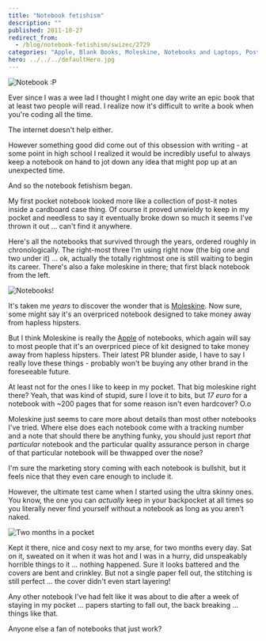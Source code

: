 ```yaml
---
title: "Notebook fetishism"
description: ""
published: 2011-10-27
redirect_from:
  - /blog/notebook-fetishism/swizec/2729
categories: "Apple, Blank Books, Moleskine, Notebooks and Laptops, Post-it note, Uncategorized, Vendors, Writers Resources"
hero: ../../../defaultHero.jpg
---
```


![](https://swizec.com/wp-content/uploads/2011/10/tumblr_ltq983kENF1qekjngo1_5001.jpg "Notebook :P")

Ever since I was a wee lad I thought I might one day write an epic book that at least two people will read. I realize now it's difficult to write a book when you're coding all the time.

The internet doesn't help either.

However something good did come out of this obsession with writing - at some point in high school I realized it would be incredibly useful to always keep a notebook on hand to jot down any idea that might pop up at an unexpected time.

And so the notebook fetishism began.

My first pocket notebook looked more like a collection of post-it notes inside a cardboard case thing. Of course it proved unwieldy to keep in my pocket and needless to say it eventually broke down so much it seems I've thrown it out ... can't find it anywhere.

Here's all the notebooks that survived through the years, ordered roughly in chronologically. The right-most three I'm using right now (the big one and two under it) ... ok, actually the totally rightmost one is still waiting to begin its career. There's also a fake moleskine in there; that first black notebook from the left.

![](https://swizec.com/wp-content/uploads/2011/10/tumblr_ltq8eqTVOT1qekjngo1_50016.jpg "Notebooks!")

It's taken me _years_ to discover the wonder that is [Moleskine](http://www.moleskine.com/ "Moleskine"). Now sure, some might say it's an overpriced notebook designed to take money away from hapless hipsters.

But I think Moleskine is really the [Apple](http://www.apple.com "Apple") of notebooks, which again will say to most people that it's an overpriced piece of kit designed to take money away from hapless hipsters. Their latest PR blunder aside, I have to say I really love these things - probably won't be buying any other brand in the foreseeable future.

At least not for the ones I like to keep in my pocket. That big moleskine right there? Yeah, that was kind of stupid, sure I love it to bits, but _17 euro_ for a notebook with ~200 pages that for some reason isn't even hardcover? O.o

Moleskine just seems to care more about details than most other notebooks I've tried. Where else does each notebook come with a tracking number and a note that should there be anything funky, you should just report _that particular_ notebook and the particular quality assurance person in charge of that particular notebook will be thwapped over the nose?

I'm sure the marketing story coming with each notebook is bullshit, but it feels nice that they even care enough to include it.

However, the ultimate test came when I started using the ultra skinny ones. You know, the one you can _actually_ keep in your backpocket at all times so you literally never find yourself without a notebook as long as you aren't naked.

![](https://swizec.com/wp-content/uploads/2011/10/tumblr_ltq983kENF1qekjngo1_5006.jpg "Two months in a pocket")

Kept it there, nice and cosy next to my arse, for two months every day. Sat on it, sweated on it when it was hot and I was in a hurry, did unspeakably horrible things to it ... nothing happened. Sure it looks battered and the covers are bent and crinkley. But not a single paper fell out, the stitching is still perfect ... the cover didn't even start layering!

Any other notebook I've had felt like it was about to die after a week of staying in my pocket ... papers starting to fall out, the back breaking ... things like that.

Anyone else a fan of notebooks that just work?

